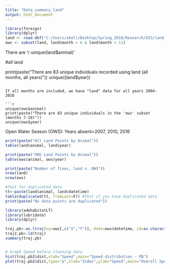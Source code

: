 ```yaml
---
title: "Data_summary_land"
output: html_document
---
```


```r
library(foreign)
library(dplyr)
land <- read.dbf("C:/Users/akell/Desktop/Spring_2018/Research/GIS/land_locations.dbf")
ows <- subset(land, land$month > 6 & land$month < 11)
```

There are 'r unique(land$animal)'



#all land

print(paste("There are 83 unique individuals recorded using land (all months, all years)"))
unique((land$year))
```

If all months are included, we have "land" data for all years 2004-2016

```r
unique(ows$animal)
print(paste("There are 83 unique individuals in the 'ows' subset (months 7-10)"))
unique(ows$year)
```
Open Water Season (OWS): Years absent=2007, 2010, 2016

```r
print(paste("All Land Points by Animal"))
table(land$animal, land$year)
```
```r
print(paste("OWS Land Points by Animal"))
table(ows$animal, ows$year)
```

```r
print(paste("Number of fixes, land v. OWS"))
nrow(land)
nrow(ows)
```
```r
#Test for duplicated data
tt<-paste(land$animal, land$datetime)
table(duplicated(tt, fromLast=F)) #Test if you have duplicated data
print(paste("No data points are duplicated"))
```

```r
library(adehabitatLT)
library(lubridate)
library(dplyr)

traj.pb<-as.ltraj(xy=ows[,c("X","Y")], date=ows$datetime, id=as.character(ows$animal))
traj2.pb<-ld(traj)
summary(traj.pb)



```

```r
# Graph Speed before cleaning data
hist(traj.pb2$dist,xlab="Speed",main="Speed distribution - PB")
plot(traj.pb2$dist,type="p",xlab="Index",ylab="Speed",main="Overall Speed distribution - PB",cex=.5)
```

